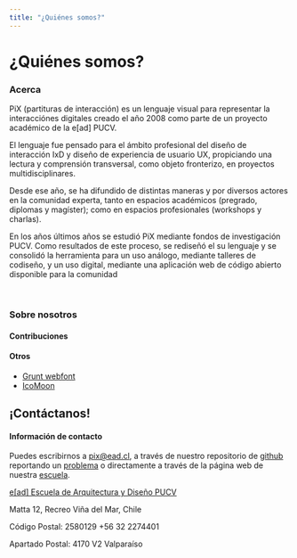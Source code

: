 ```yaml
---
title: "¿Quiénes somos?"
---
```

<Container>
  <h1>¿Quiénes somos?</h1>
</Container>
<Container color="turquoise">
    <div className="row">
        <div className="col-md-6">
        <h3>Acerca</h3>
        <p>
          PiX (partituras de interacción) es un lenguaje visual para representar la interacciónes digitales creado el año 2008 como parte de un proyecto académico de la e[ad] PUCV. 
        </p>
        <p>
          El lenguaje fue pensado para el ámbito profesional del diseño de interacción IxD y diseño de experiencia de usuario UX, propiciando una lectura y comprensión transversal, como objeto fronterizo, en proyectos multidisciplinares. 
        </p>
        <p>
          Desde ese año, se ha difundido de distintas maneras y por diversos actores en la comunidad experta, tanto en espacios académicos (pregrado, diplomas y magíster); como en espacios profesionales (workshops y charlas).
        </p>
        <p>
          En los años últimos años se estudió PiX mediante fondos de investigación PUCV. Como resultados de este proceso, se rediseñó el su lenguaje y se consolidó la herramienta para un uso análogo, mediante talleres de codiseño, y un uso digital, mediante una aplicación web de código abierto disponible para la comunidad 
        </p>
      </div>
      <div className="col-md-6">
        &nbsp;
      </div>
    </div>
</Container>
<Container color="light-gray">
  <h3>Sobre nosotros</h3>
  <h4 className="has-color-turquoise">Contribuciones</h4>

  <Contributors />
  <h4 className="has-color-orange">Otros</h4>
  <ul>
    <li><a href="#">Grunt webfont</a></li>
    <li><a href="#">IcoMoon</a></li>
  </ul>
</Container>
<Container>
<h2 className="has-color-orange">¡Contáctanos!</h2>
<h4 className="has-color-turquoise">Información de contacto</h4>

<p>Puedes escribirnos a <a href="mailto:pix@ead.cl">pix@ead.cl</a>, a través de  nuestro repositorio de <a href="https://github.com/eadpucv/pix" target="_blank" rel="noreferer">github</a> reportando un <a href="https://github.com/eadpucv/pix/issues" target="_blank" rel="noreferer">problema</a> o directamente a través de la página web de nuestra <a href="https://ead.pucv.cl" target="_blank" rel="noreferer">escuela</a>.</p>

<p>
  <a href="https://ead.pucv.cl">e[ad] Escuela de Arquitectura y Diseño PUCV </a>
</p>

<p>
  Matta 12, Recreo Viña del Mar, Chile 
</p>
<p>
  Código Postal: 2580129 +56 32 2274401 
</p>
<p>
  Apartado Postal: 4170 V2 Valparaíso
</p>
</Container>
